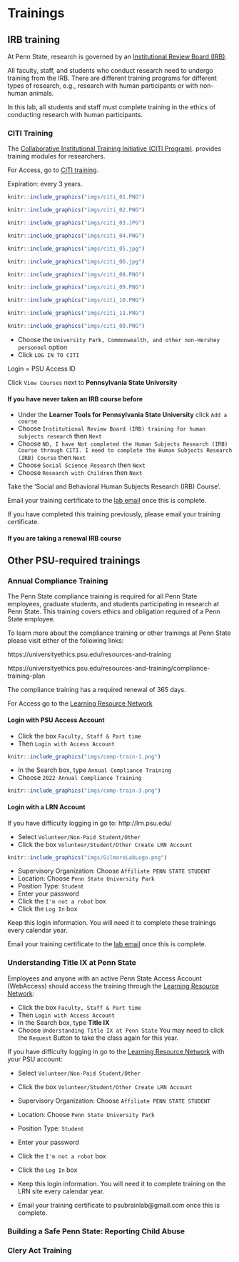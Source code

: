 # Trainings

## IRB training {-}

At Penn State, research is governed by an [Institutional Review Board (IRB)](https://www.research.psu.edu/irb).

All faculty, staff, and students who conduct research need to undergo training from the IRB.
There are different training programs for different types of research, e.g., research with human participants or with non-human animals.

In this lab, all students and staff must complete training in the ethics of conducting research with human participants.

### CITI Training {-}

The [Collaborative Institutional Training Initiative (CITI Program)](https://about.citiprogram.org). provides training modules for researchers.

For Access, go to [CITI training](http://citi.psu.edu/).

Expiration: every 3 years.

```r
knitr::include_graphics("imgs/citi_01.PNG")
```

```r
knitr::include_graphics("imgs/citi_02.PNG")
```

```r
knitr::include_graphics("imgs/citi_03.JPG")
```

```r
knitr::include_graphics("imgs/citi_04.PNG")
```

```r
knitr::include_graphics("imgs/citi_05.jpg")
```

```r
knitr::include_graphics("imgs/citi_06.jpg")
```

```r
knitr::include_graphics("imgs/citi_08.PNG")
```

```r
knitr::include_graphics("imgs/citi_09.PNG")
```

```r
knitr::include_graphics("imgs/citi_10.PNG")
```

```r
knitr::include_graphics("imgs/citi_11.PNG")
```

```r
knitr::include_graphics("imgs/citi_08.PNG")
```


- Choose the `University Park, Commonwealth, and other non-Hershey personnel` option  
- Click `LOG IN TO CITI`  

Login = PSU Access ID  

Click `View Courses` next to **Pennsylvania State University**  

#### If you have never taken an IRB course before {-}

- Under the **Learner Tools for Pennsylvania State University** click `Add a course`  
- Choose `Institutional Review Board (IRB) training for human subjects research` then `Next`  
- Choose `NO, I have Not completed the Human Subjects Research (IRB) Course through CITI. I need to complete the Human Subjects Research (IRB) Course` then `Next`  
- Choose `Social Science Research` then `Next`  
- Choose `Research with Children` then `Next`  

Take the 'Social and Behavioral Human Subjects Research (IRB) Course'.  

Email your training certificate to the [lab email](mailto:psubrainlab@gmail.com) once this is complete.  

If you have completed this training previously, please email your training certificate.  

#### If you are taking a renewal IRB course {-}

## Other PSU-required trainings {-}

### Annual Compliance Training {-}

The Penn State compliance training is required for all Penn State employees, graduate students, and students participating in research at Penn State. This training covers ethics and obligation required of a Penn State employee.

To learn more about the compliance training or other trainings at Penn State please visit either of the following links: 

https://universityethics.psu.edu/resources-and-training

https://universityethics.psu.edu/resources-and-training/compliance-training-plan

The compliance training has a required renewal of 365 days.

For Access go to the [Learning Resource Network](http://lrn.psu.edu/)  

#### Login with PSU Access Account {-}

- Click the box `Faculty, Staff & Part time`  
- Then `Login with Access Account`

```r
knitr::include_graphics("imgs/comp-train-1.png")
```

- In the Search box, type `Annual Compliance Training`
- Choose `2022 Annual Compliance Training`

```r
knitr::include_graphics("imgs/comp-train-3.png")
```

#### Login with a LRN Account {-}

If you have difficulty logging in go to: http://lrn.psu.edu/

- Select `Volunteer/Non-Paid Student/Other`  
- Click the box `Volunteer/Student/Other Create LRN Account`

```r
knitr::include_graphics("imgs/GilmoreLabLogo.png")
```

- Supervisory Organization: Choose `Affiliate PENN STATE STUDENT`  
- Location: Choose `Penn State University Park`  
- Position Type: `Student`  
- Enter your password  
- Click the `I'm not a robot` box  
- Click the `Log In` box 

Keep this login information. You will need it to complete these trainings every calendar year.

Email your training certificate to the [lab email](mailto:psubrainlab@gmail.com) once this is complete.

### Understanding Title IX at Penn State {-}

Employees and anyone with an active Penn State Access Account (WebAccess) should access the training through the [Learning Resource Network](http://lrn.psu.edu/): 

- Click the box `Faculty, Staff & Part time`
- Then `Login with Access Account` 
- In the Search box, type **Title IX**
- Choose `Understanding Title IX at Penn State`
You may need to click the `Request` Button to take the class again for this year.

If you have difficulty logging in go to the [Learning Resource Network](http://lrn.psu.edu/) with your PSU account: 

- Select `Volunteer/Non-Paid Student/Other`
- Click the box `Volunteer/Student/Other Create LRN Account`
- Supervisory Organization: Choose `Affiliate PENN STATE STUDENT`
- Location: Choose `Penn State University Park`
- Position Type: `Student`
- Enter your password
- Click the `I'm not a robot` box
- Click the `Log In` box

- Keep this login information. You will need it to complete training on the LRN site every calendar year.

- Email your training certificate to psubrainlab@gmail.com once this is complete.

### Building a Safe Penn State: Reporting Child Abuse {-}

### Clery Act Training {-}

